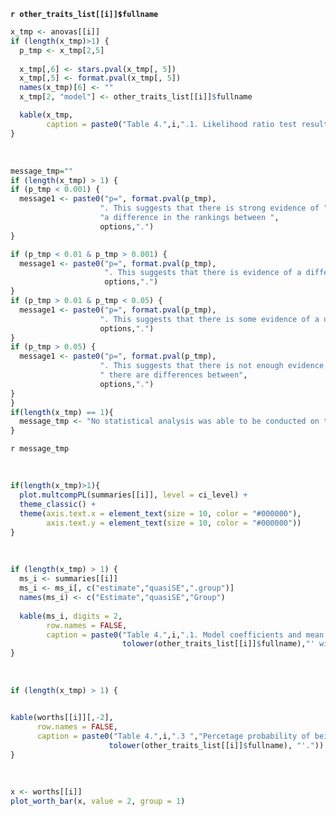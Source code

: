 **`r other_traits_list[[i]]$fullname`**


```r
x_tmp <- anovas[[i]]
if (length(x_tmp)>1) {
  p_tmp <- x_tmp[2,5]
  
  x_tmp[,6] <- stars.pval(x_tmp[, 5])
  x_tmp[,5] <- format.pval(x_tmp[, 5])
  names(x_tmp)[6] <- ""
  x_tmp[2, "model"] <- other_traits_list[[i]]$fullname

  kable(x_tmp,
        caption = paste0("Table 4.",i,".1. Likelihood ratio test results from fitted Plackett-Luce model with rankings from '", tolower(other_traits_list[[i]]$fullname), "'."))
}

```

\

```r
message_tmp=""
if (length(x_tmp) > 1) {
if (p_tmp < 0.001) {
  message1 <- paste0("p=", format.pval(p_tmp), 
                    ". This suggests that there is strong evidence of ",
                    "a difference in the rankings between ",
                    options,".")
}

if (p_tmp < 0.01 & p_tmp > 0.001) {
  message1 <- paste0("p=", format.pval(p_tmp), 
                     ". This suggests that there is evidence of a difference between ",
                     options,".")
}
if (p_tmp > 0.01 & p_tmp < 0.05) {
  message1 <- paste0("p=", format.pval(p_tmp), 
                    ". This suggests that there is some evidence of a difference between ",
                    options,".")  
}
if (p_tmp > 0.05) {
  message1 <- paste0("p=", format.pval(p_tmp),
                    ". This suggests that there is not enough evidence to conclude that",
                    " there are differences between",
                    options,".")  
}
}
if(length(x_tmp) == 1){
  message_tmp <- "No statistical analysis was able to be conducted on this characteristic."
}
```

`r message_tmp`

\

```r

if(length(x_tmp)>1){
  plot.multcompPL(summaries[[i]], level = ci_level) +
  theme_classic() +
  theme(axis.text.x = element_text(size = 10, color = "#000000"),
        axis.text.y = element_text(size = 10, color = "#000000")) 
}
```

\

```r
if (length(x_tmp) > 1) {
  ms_i <- summaries[[i]]
  ms_i <- ms_i[, c("estimate","quasiSE",".group")]
  names(ms_i) <- c("Estimate","quasiSE","Group")
  
  kable(ms_i, digits = 2,
        row.names = FALSE,
        caption = paste0("Table 4.",i,".1. Model coefficients and mean separation of Plackett-Luce model for '",
                         tolower(other_traits_list[[i]]$fullname),"' with ", ci_level*100, "% confidence intervals."))
}
```

\

```r
if (length(x_tmp) > 1) {


kable(worths[[i]][,-2],
      row.names = FALSE,
      caption = paste0("Table 4.",i,".3 ","Percetage probability of being highest ranked for '",
                      tolower(other_traits_list[[i]]$fullname), "'."))
}
```

\

```r
x <- worths[[i]]
plot_worth_bar(x, value = 2, group = 1)
```

